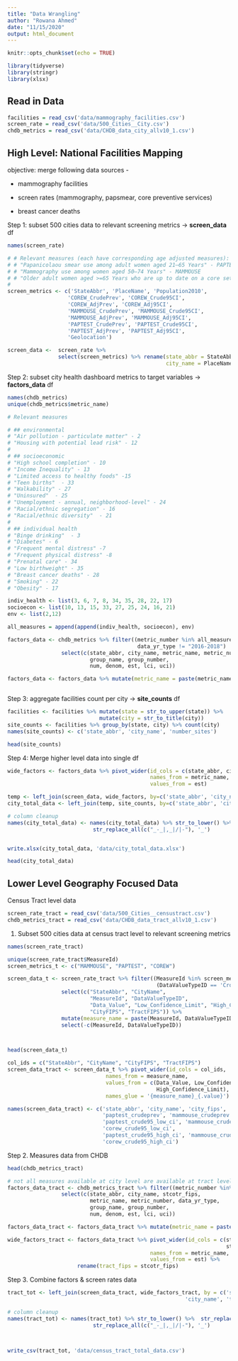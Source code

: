 ```yaml
---
title: "Data Wrangling"
author: "Rowana Ahmed"
date: "11/15/2020"
output: html_document
---
```


```r
knitr::opts_chunk$set(echo = TRUE)
```

```r
library(tidyverse)
library(stringr)
library(xlsx)
```

## Read in Data

```r
facilities = read_csv('data/mammography_facilities.csv')
screen_rate = read_csv('data/500_Cities__City.csv')
chdb_metrics = read_csv('data/CHDB_data_city_allv10_1.csv')
```


## High Level: National Facilities Mapping

objective: merge following data sources -  

* mammography facilities

* screen rates (mammography, papsmear, core preventive services)

* breast cancer deaths

Step 1: subset 500 cities data to relevant screening metrics -> **screen_data** df
```r
names(screen_rate)

# # Relevant measures (each have corresponding age adjusted measures): 
# # "Papanicolaou smear use among adult women aged 21–65 Years" - PAPTEST
# # "Mammography use among women aged 50–74 Years" - MAMMOUSE 
# # "Older adult women aged >=65 Years who are up to date on a core set of clinical preventive services: Flu shot past Year, PPV shot ever, Colorectal cancer screening, and Mammogram past 2 Years" - COREW
# 
screen_metrics <- c('StateAbbr', 'PlaceName', 'Population2010',
                   'COREW_CrudePrev', 'COREW_Crude95CI', 
                   'COREW_AdjPrev', 'COREW_Adj95CI',
                   'MAMMOUSE_CrudePrev', 'MAMMOUSE_Crude95CI', 
                   'MAMMOUSE_AdjPrev', 'MAMMOUSE_Adj95CI',
                   'PAPTEST_CrudePrev', 'PAPTEST_Crude95CI', 
                   'PAPTEST_AdjPrev', 'PAPTEST_Adj95CI',
                   'Geolocation')

screen_data <-  screen_rate %>%
                select(screen_metrics) %>% rename(state_abbr = StateAbbr,
                                                  city_name = PlaceName)

```

Step 2: subset city health dashboard metrics to target variables -> **factors_data** df
```r
names(chdb_metrics)
unique(chdb_metrics$metric_name)

# Relevant measures

# ## environmental
# "Air pollution - particulate matter" - 2
# "Housing with potential lead risk" - 12
# 
# ## socioeconomic
# "High school completion" - 10
# "Income Inequality" - 13
# "Limited access to healthy foods" -15
# "Teen births"  - 33 
# "Walkability" - 27
# "Uninsured"  - 25
# "Unemployment - annual, neighborhood-level" - 24
# "Racial/ethnic segregation" - 16
# "Racial/ethnic diversity"  - 21
# 
# ## individual health
# "Binge drinking"  - 3
# "Diabetes" - 6
# "Frequent mental distress" -7
# "Frequent physical distress" -8
# "Prenatal care" - 34
# "Low birthweight" - 35
# "Breast cancer deaths" - 28
# "Smoking" - 22
# "Obesity" - 17

indiv_health <- list(3, 6, 7, 8, 34, 35, 28, 22, 17)
socioecon <- list(10, 13, 15, 33, 27, 25, 24, 16, 21)
env <- list(2,12)

all_measures = append(append(indiv_health, socioecon), env)

factors_data <- chdb_metrics %>% filter((metric_number %in% all_measures) & 
                                         data_yr_type != "2016-2018")  %>% # some cities have teen births & low birth weight reported for both 2015-2017 & 2016-2018
                 select(c(state_abbr, city_name, metric_name, metric_number, data_yr_type,
                          group_name, group_number, 
                          num, denom, est, lci, uci))

factors_data <- factors_data %>% mutate(metric_name = paste(metric_name, group_name, sep='_'))



```


Step 3: aggregate facilities count per city -> **site_counts** df
```r
facilities <- facilities %>% mutate(state = str_to_upper(state)) %>% 
                             mutate(city = str_to_title(city))
site_counts <- facilities %>% group_by(state, city) %>% count(city)
names(site_counts) <- c('state_abbr', 'city_name', 'number_sites')

head(site_counts)


```

Step 4: Merge higher level data into single df
```r
wide_factors <- factors_data %>% pivot_wider(id_cols = c(state_abbr, city_name),
                                             names_from = metric_name,
                                             values_from = est)
```


```r

temp <- left_join(screen_data, wide_factors, by=c('state_abbr', 'city_name'))
city_total_data <- left_join(temp, site_counts, by=c('state_abbr', 'city_name'))

# column cleanup
names(city_total_data) <- names(city_total_data) %>% str_to_lower() %>%  str_replace_all(' ', '_')%>% 
                           str_replace_all(c("_-_|,_|/|-"), '_')


write.xlsx(city_total_data, 'data/city_total_data.xlsx')

```


```r
head(city_total_data)


```

## Lower Level Geography Focused Data

Census Tract level data

```r

screen_rate_tract = read_csv('data/500_Cities__censustract.csv')
chdb_metrics_tract = read_csv('data/CHDB_data_tract_allv10_1.csv')

```

1. Subset 500 cities data at census tract level to relevant screening metrics
```r

names(screen_rate_tract)

unique(screen_rate_tract$MeasureId)
screen_metrics_t <- c("MAMMOUSE", "PAPTEST", "COREW")

screen_data_t <- screen_rate_tract %>% filter((MeasureId %in% screen_metrics_t) &
                                               (DataValueTypeID == 'CrdPrv'))%>% # age adjusted missing too many vals - only keep crude
                 select(c("StateAbbr", "CityName", 
                          "MeasureId", "DataValueTypeID",
                          "Data_Value", "Low_Confidence_Limit", "High_Confidence_Limit",
                          "CityFIPS", "TractFIPS")) %>%
                 mutate(measure_name = paste(MeasureId, DataValueTypeID, sep = '_')) %>%
                 select(-c(MeasureId, DataValueTypeID))



head(screen_data_t)
```

```r
col_ids = c("StateAbbr", "CityName", "CityFIPS", "TractFIPS")
screen_data_tract <- screen_data_t %>% pivot_wider(id_cols = col_ids,
                               names_from = measure_name,
                               values_from = c(Data_Value, Low_Confidence_Limit, 
                                               High_Confidence_Limit),
                               names_glue = '{measure_name}_{.value}')

names(screen_data_tract) <- c('state_abbr', 'city_name', 'city_fips', 'tract_fips',
                              'paptest_crudeprev', 'mammouse_crudeprev', 'corew_crudeprev',
                              'paptest_crude95_low_ci', 'mammouse_crude95_low_ci', 
                              'corew_crude95_low_ci',
                              'paptest_crude95_high_ci', 'mammouse_crude95_high_ci', 
                              'corew_crude95_high_ci')


```


Step 2. Measures data from CHDB
```r
head(chdb_metrics_tract)

# not all measures available at city level are available at tract level (e.g breast cancer mortality missing @ tract level)
factors_data_tract <- chdb_metrics_tract %>% filter((metric_number %in% all_measures) )  %>% 
                 select(c(state_abbr, city_name, stcotr_fips, 
                          metric_name, metric_number, data_yr_type,
                          group_name, group_number, 
                          num, denom, est, lci, uci))

factors_data_tract <- factors_data_tract %>% mutate(metric_name = paste(metric_name, group_name, sep='_'))

wide_factors_tract <- factors_data_tract %>% pivot_wider(id_cols = c(state_abbr, city_name,
                                                                     stcotr_fips),
                                             names_from = metric_name,
                                             values_from = est) %>% 
                      rename(tract_fips = stcotr_fips)
```
Step 3. Combine factors & screen rates data
```r
tract_tot <- left_join(screen_data_tract, wide_factors_tract, by = c('state_abbr', 
                                                        'city_name', 'tract_fips'))

# column cleanup
names(tract_tot) <- names(tract_tot) %>% str_to_lower() %>%  str_replace_all(' ', '_')%>% 
                           str_replace_all(c("_-_|,_|/|-"), '_')




```


```r
write_csv(tract_tot, 'data/census_tract_total_data.csv')

```


